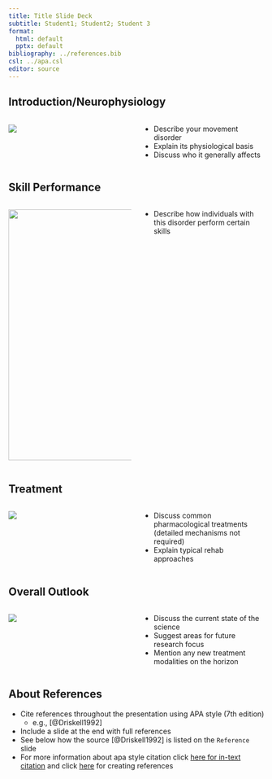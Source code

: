 ```yaml
---
title: Title Slide Deck
subtitle: Student1; Student2; Student 3
format: 
  html: default
  pptx: default
bibliography: ../references.bib
csl: ../apa.csl
editor: source
---
```


## Introduction/Neurophysiology

::::: columns
::: {.column width="50%"}
![](images/clipboard-439619520.png)
:::

::: {.column width="50%"}
-   Describe your movement disorder
-   Explain its physiological basis
-   Discuss who it generally affects
:::
:::::

## Skill Performance

::::: columns
::: {.column width="50%"}
![](images/clipboard-1890396705.png){width="493"}
:::

::: {.column width="50%"}
-   Describe how individuals with this disorder perform certain skills
:::
:::::

## Treatment

::::: columns
::: {.column width="50%"}
![](images/clipboard-613934722.png)
:::

::: {.column width="50%"}
-   Discuss common pharmacological treatments (detailed mechanisms not required)
-   Explain typical rehab approaches
:::
:::::

## Overall Outlook

::::: columns
::: {.column width="50%"}
![](images/clipboard-2011164815.png)
:::

::: {.column width="50%"}
-   Discuss the current state of the science
-   Suggest areas for future research focus
-   Mention any new treatment modalities on the horizon
:::
:::::

## About References

-   Cite references throughout the presentation using APA style (7th edition)
    -   e.g., [@Driskell1992]
-   Include a slide at the end with full references
-   See below how the source [@Driskell1992] is listed on the `Reference` slide
-   For more information about apa style citation click [here for in-text citation](https://apastyle.apa.org/style-grammar-guidelines/citations) and click [here](https://apastyle.apa.org/style-grammar-guidelines/references) for creating references
